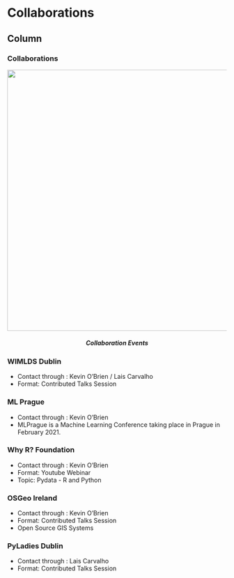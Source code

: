 Collaborations
====================================

Column {.tabset}
------------------------------------

### Collaborations

<div class="container">
<center>
<div>
<img src="./images/pyconirelandworkshops.jpg" width=600 alt="">
</div>
</center>

</div>
<center>
<h5> Collaboration Events </h5>
</center>


### WIMLDS Dublin

* Contact through : Kevin O'Brien / Lais Carvalho
* Format: Contributed Talks Session 

### ML Prague

* Contact through : Kevin O'Brien
* MLPrague is a Machine Learning Conference taking place in Prague in February 2021.


### Why R? Foundation

* Contact through : Kevin O'Brien 
* Format: Youtube Webinar
* Topic: Pydata - R and Python 


### OSGeo Ireland

* Contact through : Kevin O'Brien
* Format: Contributed Talks Session 
* Open Source GIS Systems

### PyLadies Dublin

* Contact through : Lais Carvalho
* Format: Contributed Talks Session 
